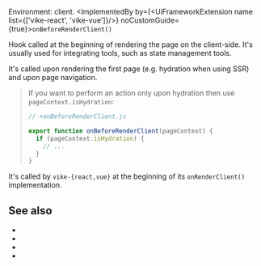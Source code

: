 
Environment: client.
<ImplementedBy by={<UiFrameworkExtension name list={['vike-react', 'vike-vue']}/>} noCustomGuide={true}>`onBeforeRenderClient()`</ImplementedBy>

Hook called at the beginning of rendering the page on the client-side. It's usually used for integrating tools, such as state management tools.

It's called upon rendering the first page (e.g. <Link href="/hydration">hydration</Link> when using <Link href="/ssr">SSR</Link>) and upon page navigation.

> If you want to perform an action only upon hydration then use <Link href="/pageContext#:~:text=pageContext.isHydration">`pageContext.isHydration`</Link>:
>
> ```js
> // +onBeforeRenderClient.js
>
> export function onBeforeRenderClient(pageContext) {
>   if (pageContext.isHydration) {
>     // ...
>   }
> }
> ```

It's called by `vike-{react,vue}` at the beginning of its <Link href="/onRenderClient">`onRenderClient()`</Link> implementation.

## See also

- <Link href="/onAfterRenderClient"/>
- <Link href="/onRenderClient"/>
- <Link href="/onHydrationEnd" />
- <Link href="/hooks"/>
